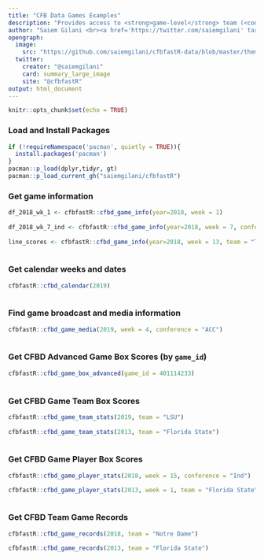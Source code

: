 ---
title: "CFB Data Games Examples"
description: "Provides access to <strong>game-level</strong> team (<code>cfbd_game_team_stats()</code>) and player (<code>cfbd_game_player_stats()</code>) standard <strong>box scores</strong>, as well as team-level advanced box scores (<code>cfbd_game_box_advanced()</code>). Also useful for looking up game information (<code>cfbd_game_info()</code>), broadcast details (<code>cfbd_game_media()</code>), and team records/results information (<code>cfbd_game_records()</code>)."
author: "Saiem Gilani <br><a href='https://twitter.com/saiemgilani' target='blank'><img src='https://img.shields.io/twitter/follow/saiemgilani?color=blue&amp;label=%40saiemgilani&amp;logo=twitter&amp;style=for-the-badge' alt='@saiemgilani'/></a> <a href='https://github.com/saiemgilani' target='blank'><img src='https://img.shields.io/github/followers/saiemgilani?color=eee&amp;logo=Github&amp;style=for-the-badge' alt='@saiemgilani'/></a>"
opengraph:
  image: 
    src: "https://github.com/saiemgilani/cfbfastR-data/blob/master/themes/social_card_cfbfastR_final_quote.png?raw=true"
  twitter:
    creator: "@saiemgilani"
    card: summary_large_image
    site: "@cfbfastR"
output: html_document
---

```{r setup, include=FALSE}
knitr::opts_chunk$set(echo = TRUE)
```

### **Load and Install Packages**

```{r}
if (!requireNamespace('pacman', quietly = TRUE)){
  install.packages('pacman')
}
pacman::p_load(dplyr,tidyr, gt)
pacman::p_load_current_gh("saiemgilani/cfbfastR")
```

### **Get game information**

```{r, load_cfbd_games_ex, eval = FALSE}
 
df_2018_wk_1 <- cfbfastR::cfbd_game_info(year=2018, week = 1)
 
df_2018_wk_7_ind <- cfbfastR::cfbd_game_info(year=2018, week = 7, conference = "Ind")
 
line_scores <- cfbfastR::cfbd_game_info(year=2018, week = 13, team = "Texas A&M", quarter_scores = TRUE)
 
```

### **Get calendar weeks and dates**

```{r, cfbd_calendar_ex, eval = FALSE}
 
cfbfastR::cfbd_calendar(2019)
   
```

### **Find game broadcast and media information**

```{r, cfbd_game_media_ex, eval = FALSE}
 
cfbfastR::cfbd_game_media(2019, week = 4, conference = "ACC")
   
```

### **Get CFBD Advanced Game Box Scores (by `game_id`)**

```{r, cfbd_game_box_adv_ex, eval = FALSE}
 
cfbfastR::cfbd_game_box_advanced(game_id = 401114233)
   
```

### **Get CFBD Game Team Box Scores**

```{r, game_team_stats_ex}
 
cfbfastR::cfbd_game_team_stats(2019, team = "LSU")
   
cfbfastR::cfbd_game_team_stats(2013, team = "Florida State")
   
```

### **Get CFBD Game Player Box Scores**

```{r, game_player_stats_ex, eval = FALSE}
 
cfbfastR::cfbd_game_player_stats(2018, week = 15, conference = "Ind")

cfbfastR::cfbd_game_player_stats(2013, week = 1, team = "Florida State", category = "passing")
   
```

### **Get CFBD Team Game Records**

```{r, game_records_ex, eval = FALSE}
 
cfbfastR::cfbd_game_records(2018, team = "Notre Dame")
   
cfbfastR::cfbd_game_records(2013, team = "Florida State")
   
```
